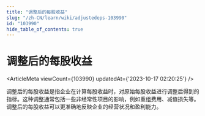 ```yaml
---
title: "调整后的每股收益"
slug: "/zh-CN/learn/wiki/adjustedeps-103990"
id: "103990"
hide_table_of_contents: true
---
```



<Breadcrumbs current="调整后的每股收益" />

# 调整后的每股收益

<ArticleMeta viewCount={103990} updatedAt={'2023-10-17 02:20:25'} />
<div className='border-solid border-b border-t-0 my-4 border-[var(--ifm-color-gray-300)]' />

调整后的每股收益是指企业在计算每股收益时，对原始每股收益进行调整后得到的指标。这种调整通常包括一些非经常性项目的影响，例如重组费用、减值损失等。调整后的每股收益可以更准确地反映企业的经营状况和盈利能力。

